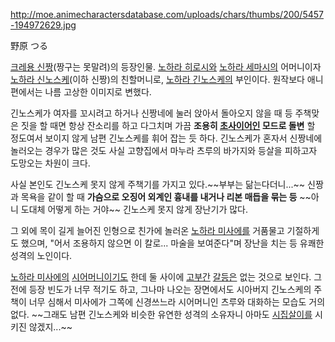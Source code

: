 http://moe.animecharactersdatabase.com/uploads/chars/thumbs/200/5457-194972629.jpg

野原 つる

[[크레용 신짱]](짱구는 못말려)의 등장인물.  [[노하라 히로시]]와 [[노하라 세마시]]의 어머니이자 [[노하라 신노스케]](이하 신짱)의 친할머니로, [[노하라 긴노스케]]의 부인이다. 원작보다 애니편에서는 나름 고상한 이미지로 변했다.

긴노스케가 여자를 꼬시려고 하거나 신짱네에 눌러 앉아서 돌아오지 않을 때 등 주책맞은 짓을 할 때면 항상 잔소리를 하고 다그치며 가끔 '''조용히 [[초사이어인]] 모드로 돌변''' 할 정도여서 보이지 않게 남편 긴노스케를 휘어 잡는 듯 하다. 긴노스케가 혼자서 신짱네에 놀러오는 경우가 많은 것도 사실 고향집에서 마누라 츠루의 바가지와 등살을 피하고자 도망오는 차원이 크다.

사실 본인도 긴노스케 못지 않게 주책기를 가지고 있다.~~부부는 닮는다더니...~~ 신짱과 목욕을 같이 할 때 '''가슴으로 오징어 외계인 흉내를 내거나 리본 매듭을 묶는 등''' ~~아니 도대체 어떻게 하는 거야~~ 긴노스케 못지 않게 장난기가 많다. 

그 외에 목이 길게 늘어진 인형으로 친가에 놀러온 [[노하라 미사에]]를 거품물고 기절하게도 했으며, "어서 조용하지 않으면 이 칼로... 마술을 보여준다"며 장난을 치는 등 유쾌한 성격의 노인이다.

[[노하라 미사에]]의 [[시어머니]]이기도 한데 둘 사이에 [[고부]]간 [[갈등]]은 없는 것으로 보인다. 그 전에 등장 빈도가 너무 적기도 하고, 그나마 나오는 장면에서도 시아버지 긴노스케의 주책이 너무 심해서 미사에가 그쪽에 신경쓰느라 시어머니인 츠루와 대화하는 모습도 거의 없다. ~~그래도 남편 긴노스케와 비슷한 유연한 성격의 소유자니 아마도 [[시집살이]]를 시키진 않겠지...~~ 
